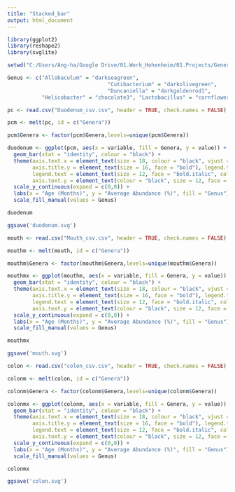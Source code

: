 ---
title: "Stacked_bar"
output: html_document
---

```{r install and load packages}
library(ggplot2)
library(reshape2)
library(svglite)
```

```{r set working directory}
setwd("C:/Users/Ang-ha/Google Drive/01.Work_Hohenheim/01.Projects/General aging/New_analysis/Graphs/Stacked_bar")
```

```{r colors}
Genus <- c("Allobaculum" = "darkseagreen",
                                "Cutibacterium" = "darkolivegreen",
                                "Duncaniella" = "darkgoldenrod1", 
           "Helicobacter" = "chocolate3", "Lactobacillus" = "cornflowerblue", "Ligilactobacillus" = "navy", "Limosilactobacillus" = "burlywood", "Streptococcus" = "burlywood4", "f_Lachnospiraceae" = "darkred", "f_Muribaculaceae" = "seashell1", "Others" = "azure4", "Acinetobacter" = "skyblue4", "Corynebacterium" = "lightblue", "Muribacter" = "thistle3", "Pseudomonas" = "mediumpurple4", "f_Ruminococcaceae" = "indianred", "Prevotella" = "aquamarine2", "Alistipes" = "aquamarine4", "Brachyspira" = "darkslategray")
```


```{r load the file }
pc <- read.csv("Duodenum_csv.csv", header = TRUE, check.names = FALSE)
```

```{r convert data frame from long to wide}
pcm <- melt(pc, id = c("Genera"))
```

```{r keep the order of samples}
pcm$Genera <- factor(pcm$Genera,levels=unique(pcm$Genera))
```

```{r make the plot}
duodenum <- ggplot(pcm, aes(x = variable, fill = Genera, y = value)) + 
  geom_bar(stat = "identity", colour = "black") +
  theme(axis.text.x = element_text(size = 18, colour = "black", vjust = 0.5, hjust = 0.5, face= "bold"), 
        axis.title.y = element_text(size = 16, face = "bold"), legend.title = element_text(size = 16, face = "bold"), 
        legend.text = element_text(size = 12, face = "bold.italic", colour = "black"), 
        axis.text.y = element_text(colour = "black", size = 12, face = "bold")) + 
  scale_y_continuous(expand = c(0,0)) + 
  labs(x = "Age (Months)", y = "Average Abundance (%)", fill = "Genus") +
  scale_fill_manual(values = Genus)
```

```{r}
duodenum
```

```{r}
ggsave('duodenum.svg')
```
```{r}
mouth <- read.csv("Mouth_csv.csv", header = TRUE, check.names = FALSE)
```

```{r}
mouthm <- melt(mouth, id = c("Genera"))
```

```{r}
mouthm$Genera <- factor(mouthm$Genera,levels=unique(mouthm$Genera))
```


```{r}
mouthmx <- ggplot(mouthm, aes(x = variable, fill = Genera, y = value)) + 
  geom_bar(stat = "identity", colour = "black") +
  theme(axis.text.x = element_text(size = 18, colour = "black", vjust = 0.5, hjust = 0.5, face= "bold"), 
        axis.title.y = element_text(size = 16, face = "bold"), legend.title = element_text(size = 16, face = "bold"), 
        legend.text = element_text(size = 12, face = "bold.italic", colour = "black"), 
        axis.text.y = element_text(colour = "black", size = 12, face = "bold")) + 
  scale_y_continuous(expand = c(0,0)) + 
  labs(x = "Age (Months)", y = "Average Abundance (%)", fill = "Genus") +
  scale_fill_manual(values = Genus)
```

```{r}
mouthmx
```

```{r}
ggsave('mouth.svg')
```


```{r}
colon <- read.csv("colon_csv.csv", header = TRUE, check.names = FALSE)
```

```{r}
colonm <- melt(colon, id = c("Genera"))
```

```{r}
colonm$Genera <- factor(colonm$Genera,levels=unique(colonm$Genera))
```

```{r}
colonmx <- ggplot(colonm, aes(x = variable, fill = Genera, y = value)) + 
  geom_bar(stat = "identity", colour = "black") +
  theme(axis.text.x = element_text(size = 18, colour = "black", vjust = 0.5, hjust = 0.5, face= "bold"), 
        axis.title.y = element_text(size = 16, face = "bold"), legend.title = element_text(size = 16, face = "bold"), 
        legend.text = element_text(size = 12, face = "bold.italic", colour = "black"), 
        axis.text.y = element_text(colour = "black", size = 12, face = "bold")) + 
  scale_y_continuous(expand = c(0,0)) + 
  labs(x = "Age (Months)", y = "Average Abundance (%)", fill = "Genus") +
  scale_fill_manual(values = Genus)
```


```{r}
colonmx
```

```{r save plot}
ggsave('colon.svg') 
```

